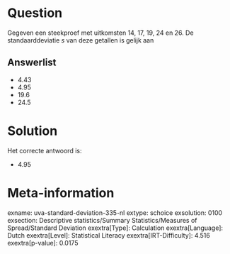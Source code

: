 Question
========

Gegeven een steekproef met uitkomsten 14, 17, 19, 24 en 26. De
standaarddeviatie *s* van deze getallen is gelijk aan


Answerlist
----------

* 4.43
* 4.95
* 19.6
* 24.5

Solution
========

Het correcte antwoord is: 

* 4.95

Meta-information
================
exname: uva-standard-deviation-335-nl
extype: schoice
exsolution: 0100
exsection: Descriptive statistics/Summary Statistics/Measures of Spread/Standard Deviation
exextra[Type]: Calculation
exextra[Language]: Dutch
exextra[Level]: Statistical Literacy
exextra[IRT-Difficulty]: 4.516
exextra[p-value]: 0.0175

